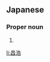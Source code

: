 ==Japanese==
{{ja-kanjitab|まさ|ひろ}}

===Proper noun===
{{ja-pos|proper|まさひろ}}

# {{given name|male|lang=ja|sort=まさひろ}}

[[li:昌浩]]